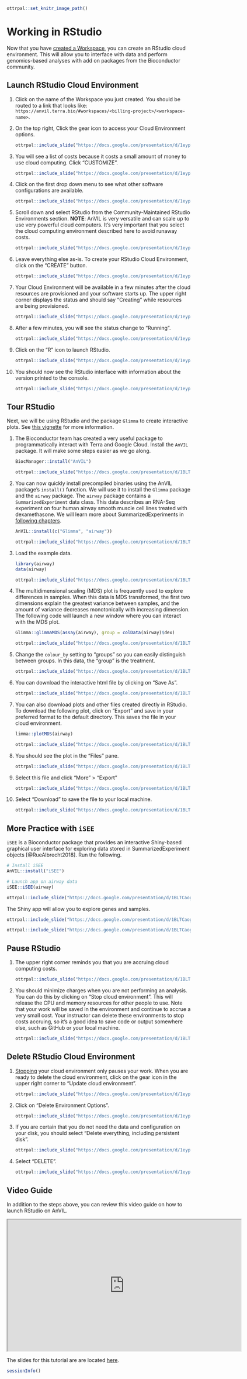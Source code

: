 ```r
ottrpal::set_knitr_image_path()
```

# Working in RStudio {#rstudio}

Now that you have [created a Workspace](creating-a-workspace.html#workspace), you can create an RStudio cloud environment. This will allow you to interface with data and perform genomics-based analyses with add on packages from the Bioconductor community.

## Launch RStudio Cloud Environment

1. Click on the name of the Workspace you just created. You should be routed to a link that looks like: `https://anvil.terra.bio/#workspaces/<billing-project>/<workspace-name>`.

1. On the top right, Click the gear icon to access your Cloud Environment options.

    ```r
ottrpal::include_slide("https://docs.google.com/presentation/d/1eypYLLqD11-NwHLs4adGpcuSB07dYEJfAaALSMvgzqw/edit#slide=id.gdde5ec9a4d_1_34")
    ```

1. You will see a list of costs because it costs a small amount of money to use cloud computing. Click "CUSTOMIZE".

    ```r
ottrpal::include_slide("https://docs.google.com/presentation/d/1eypYLLqD11-NwHLs4adGpcuSB07dYEJfAaALSMvgzqw/edit#slide=id.gdde5ec9a4d_1_50")
    ```

1. Click on the first drop down menu to see what other software configurations are available.

    ```r
ottrpal::include_slide("https://docs.google.com/presentation/d/1eypYLLqD11-NwHLs4adGpcuSB07dYEJfAaALSMvgzqw/edit#slide=id.gdde5ec9a4d_1_11")
    ```

1. Scroll down and select RStudio from the Community-Maintained RStudio Environments section. **NOTE**: AnVIL is very versatile and can scale up to use very powerful cloud computers. It's very important that you select the cloud computing environment described here to avoid runaway costs.

    ```r
ottrpal::include_slide("https://docs.google.com/presentation/d/1eypYLLqD11-NwHLs4adGpcuSB07dYEJfAaALSMvgzqw/edit#slide=id.ge08067d6e2_0_0")
    ```

1. Leave everything else as-is. To create your RStudio Cloud Environment, click on the “CREATE” button.

    ```r
ottrpal::include_slide("https://docs.google.com/presentation/d/1eypYLLqD11-NwHLs4adGpcuSB07dYEJfAaALSMvgzqw/edit#slide=id.ge08067d6e2_0_34")
    ```

1. Your Cloud Environment will be available in a few minutes after the cloud resources are provisioned and your software starts up. The upper right corner displays the status and should say “Creating” while resources are being provisioned.

    ```r
ottrpal::include_slide("https://docs.google.com/presentation/d/1eypYLLqD11-NwHLs4adGpcuSB07dYEJfAaALSMvgzqw/edit#slide=id.ge08067d6e2_0_6")
    ```

1. After a few minutes, you will see the status change to “Running”.

    ```r
ottrpal::include_slide("https://docs.google.com/presentation/d/1eypYLLqD11-NwHLs4adGpcuSB07dYEJfAaALSMvgzqw/edit#slide=id.ge08067d6e2_0_10")
    ```

1. Click on the “R” icon to launch RStudio.

    ```r
ottrpal::include_slide("https://docs.google.com/presentation/d/1eypYLLqD11-NwHLs4adGpcuSB07dYEJfAaALSMvgzqw/edit#slide=id.ge08067d6e2_0_43")
    ```

1. You should now see the RStudio interface with information about the version printed to the console.

    ```r
ottrpal::include_slide("https://docs.google.com/presentation/d/1eypYLLqD11-NwHLs4adGpcuSB07dYEJfAaALSMvgzqw/edit#slide=id.ge08067d6e2_0_14")
    ```

## Tour RStudio

Next, we will be using RStudio and the package `Glimma` to create interactive plots. See [this vignette](https://bioconductor.org/packages/release/bioc/vignettes/Glimma/inst/doc/limma_edger.html) for more information.

1. The Bioconductor team has created a very useful package to programmatically interact with Terra and Google Cloud. Install the `AnVIL` package. It will make some steps easier as we go along.

    ```r
BiocManager::install("AnVIL")
    ```

    ```r
ottrpal::include_slide("https://docs.google.com/presentation/d/1BLTCaogA04bbeSD1tR1Wt-mVceQA6FHXa8FmFzIARrg/edit#slide=id.g11f12bc99af_0_49")
    ```

1. You can now quickly install precompiled binaries using the AnVIL package’s `install()` function. We will use it to install the `Glimma` package and the `airway` package. The `airway` package contains a `SummarizedExperiment` data class. This data describes an RNA-Seq experiment on four human airway smooth muscle cell lines treated with dexamethasone. We will learn more about SummarizedExperiments in [following chapters](the-summarizedexperiment-class.html#summarizedexperiment).

    ```r
AnVIL::install(c("Glimma", "airway"))
    ```

    ```r
ottrpal::include_slide("https://docs.google.com/presentation/d/1BLTCaogA04bbeSD1tR1Wt-mVceQA6FHXa8FmFzIARrg/edit#slide=id.g11f12bc99af_0_56")
    ```

1. Load the example data.

    ```r
library(airway)
data(airway)
    ```

    ```r
ottrpal::include_slide("https://docs.google.com/presentation/d/1BLTCaogA04bbeSD1tR1Wt-mVceQA6FHXa8FmFzIARrg/edit#slide=id.g11f12bc99af_0_56")
    ```

1. The multidimensional scaling (MDS) plot is frequently used to explore differences in samples. When this data is MDS transformed, the first two dimensions explain the greatest variance between samples, and the amount of variance decreases monotonically with increasing dimension. The following code will launch a new window where you can interact with the MDS plot.

    ```r
Glimma::glimmaMDS(assay(airway), group = colData(airway)$dex)
    ```

    ```r
ottrpal::include_slide("https://docs.google.com/presentation/d/1BLTCaogA04bbeSD1tR1Wt-mVceQA6FHXa8FmFzIARrg/edit#slide=id.g11f12bc99af_0_70")
    ```

1. Change the `colour_by` setting to "groups" so you can easily distinguish between groups. In this data, the "group" is the treatment.

    ```r
ottrpal::include_slide("https://docs.google.com/presentation/d/1BLTCaogA04bbeSD1tR1Wt-mVceQA6FHXa8FmFzIARrg/edit#slide=id.g11f12bc99af_0_77")
    ```

1. You can download the interactive html file by clicking on "Save As".

    ```r
ottrpal::include_slide("https://docs.google.com/presentation/d/1BLTCaogA04bbeSD1tR1Wt-mVceQA6FHXa8FmFzIARrg/edit#slide=id.g1204ed6da7f_0_0")
    ```

1. You can also download plots and other files created directly in RStudio. To download the following plot, click on "Export" and save in your preferred format to the default directory. This saves the file in your cloud environment.

    ```r
limma::plotMDS(airway)
    ```

    ```r
ottrpal::include_slide("https://docs.google.com/presentation/d/1BLTCaogA04bbeSD1tR1Wt-mVceQA6FHXa8FmFzIARrg/edit#slide=id.g1204ed6da7f_0_12")
    ```

1. You should see the plot in the "Files" pane.

    ```r
ottrpal::include_slide("https://docs.google.com/presentation/d/1BLTCaogA04bbeSD1tR1Wt-mVceQA6FHXa8FmFzIARrg/edit#slide=id.g1204ed6da7f_0_19")
    ```

1. Select this file and click "More" > "Export"

    ```r
ottrpal::include_slide("https://docs.google.com/presentation/d/1BLTCaogA04bbeSD1tR1Wt-mVceQA6FHXa8FmFzIARrg/edit#slide=id.g1204ed6db6a_0_0")
    ```

1. Select "Download" to save the file to your local machine.

    ```r
ottrpal::include_slide("https://docs.google.com/presentation/d/1BLTCaogA04bbeSD1tR1Wt-mVceQA6FHXa8FmFzIARrg/edit#slide=id.g1204ed6db6a_0_8")
    ```

## More Practice with `iSEE`

`iSEE` is a Bioconductor package that provides an interactive Shiny-based graphical user interface for exploring data stored in SummarizedExperiment objects [@RueAlbrecht2018]. Run the following.

```r
# Install iSEE
AnVIL::install("iSEE")

# Launch app on airway data
iSEE::iSEE(airway)
```

```r
ottrpal::include_slide("https://docs.google.com/presentation/d/1BLTCaogA04bbeSD1tR1Wt-mVceQA6FHXa8FmFzIARrg/edit#slide=id.g11f12bc99af_0_56")
```
    
The Shiny app will allow you to explore genes and samples.

```r
ottrpal::include_slide("https://docs.google.com/presentation/d/1BLTCaogA04bbeSD1tR1Wt-mVceQA6FHXa8FmFzIARrg/edit#slide=id.g1204ed6db6a_1_12")
```

```r
ottrpal::include_slide("https://docs.google.com/presentation/d/1BLTCaogA04bbeSD1tR1Wt-mVceQA6FHXa8FmFzIARrg/edit#slide=id.g1204ed6db6a_1_19")
```

## Pause RStudio {#stopping}

1. The upper right corner reminds you that you are accruing cloud computing costs.

    ```r
ottrpal::include_slide("https://docs.google.com/presentation/d/1BLTCaogA04bbeSD1tR1Wt-mVceQA6FHXa8FmFzIARrg/edit#slide=id.g11f12bc99af_0_84")
    ```

1. You should minimize charges when you are not performing an analysis. You can do this by clicking on “Stop cloud environment”. This will release the CPU and memory resources for other people to use. Note that your work will be saved in the environment and continue to accrue a very small cost. Your instructor can delete these environments to stop costs accruing, so it's a good idea to save code or output somewhere else, such as GitHub or your local machine.

    ```r
ottrpal::include_slide("https://docs.google.com/presentation/d/1BLTCaogA04bbeSD1tR1Wt-mVceQA6FHXa8FmFzIARrg/edit#slide=id.g11f12bc99af_0_91")
    ```

## Delete RStudio Cloud Environment

1. [Stopping](#stopping) your cloud environment only pauses your work. When you are ready to delete the cloud environment, click on the gear icon in the upper right corner to “Update cloud environment”.

    ```r
ottrpal::include_slide("https://docs.google.com/presentation/d/1eypYLLqD11-NwHLs4adGpcuSB07dYEJfAaALSMvgzqw/edit#slide=id.ge1182913a6_0_41")
    ```

1. Click on “Delete Environment Options”.

    ```r
ottrpal::include_slide("https://docs.google.com/presentation/d/1eypYLLqD11-NwHLs4adGpcuSB07dYEJfAaALSMvgzqw/edit#slide=id.ge1182913a6_0_20")
    ```

1. If you are certain that you do not need the data and configuration on your disk, you should select "Delete everything, including persistent disk".

    ```r
ottrpal::include_slide("https://docs.google.com/presentation/d/1eypYLLqD11-NwHLs4adGpcuSB07dYEJfAaALSMvgzqw/edit#slide=id.ge1182913a6_0_46")
    ```

1. Select "DELETE".

    ```r
ottrpal::include_slide("https://docs.google.com/presentation/d/1eypYLLqD11-NwHLs4adGpcuSB07dYEJfAaALSMvgzqw/edit#slide=id.ge1182913a6_0_51")
    ```

## Video Guide

In addition to the steps above, you can review this video guide on how to launch RStudio on AnVIL.

<iframe src="https://drive.google.com/file/d/1v72ZG8JIRDUaewFQgGfcCO_qoM4eYmYX/preview" width="640" height="360" allow="autoplay"></iframe>

The slides for this tutorial are are located [here](https://docs.google.com/presentation/d/1eypYLLqD11-NwHLs4adGpcuSB07dYEJfAaALSMvgzqw).

```r
sessionInfo()
```
